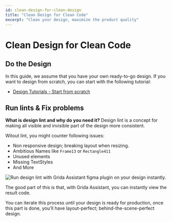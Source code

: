 ```yaml
---
id: clean-design-for-clean-design
title: "Clean Design for Clean Code"
excerpt: "Clean your design, maximize the product quality"
---
```


# Clean Design for Clean Code

## Do the Design

In this guide, we assume that you have your own ready-to-go design.
If you want to design from scratch, you can start with the following tutorial:

- [Design Tutorials - Start from scratch](../design-guides/intro)

## Run lints & Fix problems

**What is design lint and why do you need it?**
Design lint is a concept for making all visible and invisible part of the design more consistent.

Witout lint, you might counter following issues:

- Non responsive design; breaking layout when resizing.
- Ambitious Names like `Frame13` or `Rectangle411`
- Unused elements
- Missing TextStyles
- And More

![Run design lint with Grida Assistant figma plugin on your design instantly.](./assets/how-to-run-lints-on-your-design-with-grida-assistant-figma-plugin-15s.gif)

The good part of this is that, with Grida Assistant, you can instantly view the result code.

You can iterate this process until your design is ready for production, once this part is done, you'll have layout-perfect; behind-the-scene-perfect design.

<!-- ## See the changes -->
<!-- TODO: Add naming & layout example - before | after -->

